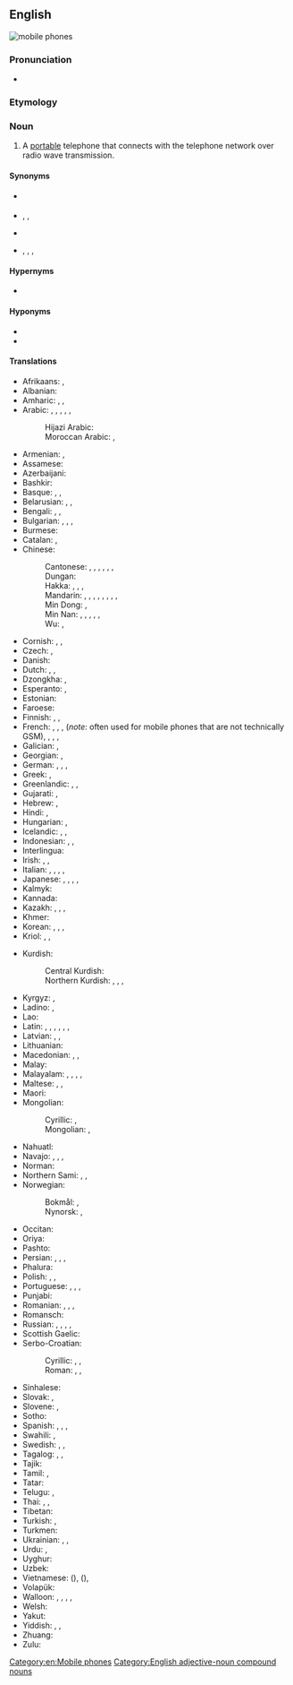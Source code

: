 {{also|mobile-phone}}
==English==
[[Image:Several mobile phones.png|thumb|mobile phones]]
{{wikipedia}}
===Pronunciation===
* {{audio|en|LL-Q1860 (eng)-PerfectSoundWhatever-mobile phone.wav|Audio (CA)}}

===Etymology===
{{compound|en|mobile|phone}}

===Noun===
{{en-noun}}

# A [[portable]] telephone that connects with the telephone network over radio wave transmission.

====Synonyms====
* {{l|en|mobile}} {{qualifier|mainly UK, Ireland, New Zealand, Australia, India and Singapore}}
* {{l|en|cellphone}}, {{l|en|cell phone}}, {{l|en|cell}} {{qualifier|mainly US and Canada}}
* {{l|en|handphone}} {{qualifier|mainly Indonesia, Malaysia, Philippines, South Korea, and Singapore}}
* {{l|en|cellular mobile}}, {{l|en|cellular}}, {{l|en|cellular telephone}}, {{l|en|cellular phone}}

====Hypernyms====
* {{l|en|phone}}

====Hyponyms====
* {{l|en|feature phone}}
* {{l|en|smartphone}}

====Translations====
{{trans-top|portable telephone}}
* Afrikaans: {{t+|af|selfoon}}, {{t|af|sellulêre telefoon}}
* Albanian: {{t|sq|telefon celular|m}}
* Amharic: {{t|am|ነፋስ ስልክ}}, {{t|am|ተንቀሳቃሽ ስልክ}}, {{t|am|ሞባይል ስልክ}}
* Arabic: {{t+|ar|جَوَّال|m}}, {{t+|ar|هَاتِف مَحْمُول|m}}, {{t+|ar|هَاتِف خَلَوِيّ|m}}, {{t|ar|هَاتِف مُتَحَرَّك|m}}, {{t|ar|هَاتِف اَلنَّقَّال|m}}, {{t|ar|مُوبِيل|m}}
*: Hijazi Arabic: {{t|acw|جَوَّال|m|tr=jawwāl}}
*: Moroccan Arabic: {{t|ary|بورطابل|m|tr=burṭabl}}, {{t|ary|تلفون|tr=tilifun}}
* Armenian: {{t+|hy|բջջային հեռախոս}}, {{t+|hy|բջջային}}
* Assamese: {{t|as|ম’বাইল ফোন}}
* Azerbaijani: {{t|az|mobil telefon}}
* Bashkir: {{t|ba|кеҫә телефоны}}
* Basque: {{t|eu|telefono mugikor}}, {{t|eu|sakelako telefono}}, {{t|eu|mobil}}
* Belarusian: {{t|be|мабі́льны тэлефо́н|m}}, {{t|be|со́тавы тэлефо́н|m}}, {{t|be|мабі́льнік|m}} {{qualifier|colloquial}}
* Bengali: {{t|bn|মোবাইল ফোন}}, {{t|bn|মোবাইল}}, {{t|bn|মুঠোফোন}}
* Bulgarian: {{t|bg|моби́лен телефо́н|m}}, {{t|bg|кле́тъчен телефо́н|m}}, {{t|bg|преноси́м телефо́н|m}}, {{t|bg|мобифо́н|m}}
* Burmese: {{t|my|မိုဘိုင်းလ်ဖုန်း}}
* Catalan: {{t+|ca|telèfon mòbil|m}}, {{t+|ca|mòbil}}
* Chinese:
*: Cantonese: {{t|yue|手提電話}}, {{t|yue|手提电话|tr=sau2 tai4 din6 waa6-2}}, {{t|yue|手機}}, {{t|yue|手机|tr=sau2 gei1}}, {{t|yue|流動電話}}, {{t|yue|流动电话|tr=lau4 dung6 din6 waa6-2}} {{qualifier|formal/technical}}, {{t|yue|大哥大|tr=daai6 go1 daai6}} {{qualifier|slang|dated}}
*: Dungan: {{t|dng|шуҗи}}
*: Hakka: {{t|hak|手機仔}}, {{t|hak|手机仔|tr=sú-kî-é}}, {{t|hak|行動電話}}, {{t|hak|行动电话|tr=hàng-thung thien-fa, hàng-thûng thien-fa}} {{qualifier|formal/technical}}
*: Mandarin: {{t+|cmn|手機}}, {{t+|cmn|手机|tr=shǒujī}}, {{t+|cmn|手提電話}}, {{t+|cmn|手提电话|tr=shǒutí diànhuà}} {{qualifier|formal/technical}}, {{t+|cmn|移動電話}}, {{t+|cmn|移动电话|tr=yídòng diànhuà}} {{qualifier|mainland China, formal/technical}}, {{t+|cmn|行動電話}}, {{t+|cmn|行动电话|tr=xíngdòng diànhuà}} {{qualifier|Taiwan, formal/technical}}, {{t+|cmn|大哥大|tr=dàgēdà}} {{qualifier|slang}}
*: Min Dong: {{t|cdo|手機}}, {{t|cdo|手机|tr=chiū-gĭ}}
*: Min Nan: {{t+|nan|手機仔}}, {{t|nan|手机仔|tr=chhiú-ki-á}}, {{t|nan|手機}}, {{t|nan|手机|tr=chhiú-ki}}, {{t|nan|行動電話}}, {{t|nan|行动电话|tr=hêng-tōng tiān-ōe}} {{qualifier|formal/technical}}
*: Wu: {{t|wuu|手機}}, {{t|wuu|手机|tr=seu ji}}
* Cornish: {{t|kw|klapkodh|f}}, {{t|kw|pellgowsel|f}}, {{t|kw|kellgowser|m}}
* Czech: {{t+|cs|mobilní telefon|m}}, {{t+|cs|mobil|m}}
* Danish: {{t+|da|mobiltelefon|c}}
* Dutch: {{t|nl|mobiele telefoon|m}}, {{t+|nl|GSM}}, {{t+|nl|mobieltje|n}} {{qualifier|colloquial|diminutive}}
* Dzongkha: {{t|dz|འགྲུལ་འཕྲིན།}}, {{t|dz|བརྒྱུད་འཕྲིན}}
* Esperanto: {{t|eo|posxtelefono|alt=poŝtelefono}}, {{t+|eo|poŝtelefono}}
* Estonian: {{t+|et|mobiiltelefon}}
* Faroese: {{t|fo|fartelefon|f}}
* Finnish: {{t+|fi|matkapuhelin}}, {{t+|fi|kännykkä}}, {{t+|fi|kapula}}
* French: {{t+|fr|téléphone mobile|m}}, {{t+|fr|mobile}}, {{qualifier|France}} {{t+|fr|téléphone portable|m}} {{t+|fr|portable|m}}, {{qualifier|Belgium}} {{t+|fr|GSM|m}} (''note'': often used for mobile phones that are not technically GSM), {{qualifier|Canada}} {{t+|fr|téléphone cellulaire|m}}, {{t+|fr|cellulaire|m}}, {{qualifier|colloquial}}, {{qualifier|Switzerland}} {{t+|fr|natel|m}}
* Galician: {{t|gl|teléfono móbil|m}}, {{t|gl|móbil|m}}
* Georgian: {{t|ka|მობილური}}, {{t|ka|მობილური ტელეფონი}}
* German: {{t+|de|Mobiltelefon|n}}, {{t|de|Funktelefon|n}}, {{t+|de|Handy|n}}, {{qualifier|Switzerland}} {{t+|de|Natel|n}}
* Greek: {{t+|el|κινητό τηλέφωνο|n}}, {{qualifier|colloquial}} {{t+|el|κινητό|n}}
* Greenlandic: {{t|kl|mobili}}, {{t|kl|oqarasuaat nassartariaq}}, {{t|kl|oqarasuaat angallattagaq}}
* Gujarati: {{t|gu|મોબાઈલ|n}}, {{t|gu|મોબાઇલ ફોન}}
* Hebrew: {{t+|he|טֶלֶפוֹן סֶלוּלָרי|m|tr=telefon selulari}}, {{t+|he|טלפון נייד|m|tr=telefon nayad}}
* Hindi: {{t|hi|मोबाइल फ़ोन|m}}, {{t+|hi|मोबाइल|m}}
* Hungarian: {{t+|hu|mobiltelefon}}, {{t+|hu|mobil}}
* Icelandic: {{t+|is|farsími|m}}, {{t+|is|gemsi|m}}, {{t|is|GSM-sími|m}}
* Indonesian: {{t|id|telepon selular}}, {{t+|id|telepon genggam}}, {{t+|id|telepon seluler}}
* Interlingua: {{t|ia|telephono mobile}}
* Irish: {{t|ga|guthán soghluaiste|m}}, {{t|ga|guthán póca|m}}, {{t|ga|fón póca|m}}
* Italian: {{t+|it|cellulare|m}}, {{t+|it|telefono cellulare|m}}, {{t|it|telefono mobile|m}}, {{t+|it|telefonino|m}}, {{qualifier|Switzerland}} {{t+|it|natel|m}}
* Japanese: {{t+|ja|携帯電話|tr=けいたいでんわ, keitai denwa}}, {{t+|ja|携帯|tr=けいたい, keitai}} {{qualifier|colloquial}}, {{t|ja|セルホーン|tr=seruhōn}}, {{t|ja|セルフォン|tr=serufon}}, {{t|ja|モバイル|tr=mobairu}}
* Kalmyk: {{t|xal|һар утцн}}
* Kannada: {{t+|kn|ಮೊಬೈಲ್ ಫೋನ್}}
* Kazakh: {{t|kk|ұялы телефон}}, {{t|kk|қалта телефоны}}, {{t+|kk|қалтафон}} {{qualifier|colloquial}}, {{t|kk|мобилді телефон}}
* Khmer: {{t|km|ទូរសព្ទចល័ត}}
* Korean: {{t+|ko|휴대전화(携帶電話)}}, {{t+|ko|핸드폰}} {{qualifier|colloquial}}, {{t+|ko|휴대폰}} {{qualifier|colloquial}}, {{t+|ko|손전화}} {{qualifier|North Korea}}
* Kriol: {{t|rop|telefonn portab}}, {{t|rop|portab}}, {{t|rop|mobayl}}
{{trans-mid}}
* Kurdish:
*: Central Kurdish: {{t|ckb|مۆبایل}}
*: Northern Kurdish: {{t+|kmr|telefona destan|f}}, {{t+|kmr|telefona berîkê|f}}, {{t+|kmr|telefona bêtêl|f}}, {{t+|kmr|telefona mobîl|f}}
* Kyrgyz: {{t+|ky|кол телефон}}, {{t|ky|уюлдук телефон}}
* Ladino: {{t|lad|djep|m}}, {{t|lad|pélefon|m}}
* Lao: {{t+|lo|ໂທລະສັບມືຖື}}
* Latin: {{t|la|tēlephōnum gestābile|n}}, {{t|la|tēlephōnium gestābile|n}}, {{t|la|tēlephōnum portātile|n}}, {{t|la|tēlephōnium portātile|n}}, {{t|la|tēlephōnum portābile|n}}, {{t|la|tēlephōnium portābile|n}}, {{t|la|tēlephōnulum|n}}
* Latvian: {{t|lv|mobilais tālrunis|m}}, {{t|lv|mobilais telefons|m}}, {{t|lv|mobilais|m}} {{qualifier|colloquial}}
* Lithuanian: {{t|lt|mobilusis telefonas|m}}
* Macedonian: {{t|mk|мобилен телефо́н|m}}, {{t|mk|мобилен|m}}, {{t|mk|преносен телефо́н|m}}
* Malay: {{t+|ms|telefon bimbit}}
* Malayalam: {{t|ml|മൊബൈൽഫോൺ}}, {{t|ml|ജംഗമദൂരവാണി}}, {{t|ml| ദൂരഭാഷണശ്രവണസഹായി}}, {{t|ml|സഞ്ചാരദൂരഭാഷിണി}}, {{t|ml|സെൽഫോൺ}}
* Maltese: {{t|mt|mowbajl|m}}, {{t|mt|telefon ċellulari|m}}, {{t|mt|ċellulari|m}}
* Maori: {{t|mi|waea pūkoro}}
* Mongolian: 
*: Cyrillic: {{t|mn|гар утас}}, {{t|mn|хармаа дянхуа}}
*: Mongolian: {{t|mn|ᠭᠠᠷ ᠣᠲᠠᠰᠣ}}, {{t|mn|ᠬᠠᠷᠮᠠᠨ ᠳ᠋ᠢᠶᠠᠩᠬᠤᠸᠠ}}
* Nahuatl: {{t|nah|ehecatlanonotzqui}}
* Navajo: {{t|nv|biłńjoobałí}}, {{t|nv|bił níjoobałí}}, {{t|nv|bił níjooyisí}}, {{t|nv|béésh bee haneʼé tʼóó naatʼáhígíí}}
* Norman: {{t|nrf|téléphône dé pouchette|m}}
* Northern Sami: {{t|se|mobiilatelefovdna}}, {{t|se|giehtatelefovdna}}, {{t|se|mátketelefovdna}}
* Norwegian:
*: Bokmål: {{t+|nb|mobiltelefon|m}}, {{t+|nb|mobil|m}}
*: Nynorsk: {{t|nn|mobiltelefon|m}}, {{t|nn|mobil|m}}
* Occitan: {{t|oc|telefòn mobil|m}}
* Oriya: {{t|or|ମୋବାଇଲ ଫୋନ}}
* Pashto: {{t|ps|ګرځنده ټيلفون|m|tr=garjandá ṭelefón}}
* Persian: {{t+|fa|تلفن همراه|tr=telefon-e hamrâh}}, {{t|fa|تلفن موبایل|tr=telefon-e mobâyl}}, {{t+|fa|موبایل|tr=mobâyl}}, {{t|fa|گوشی همراه|tr=gūši-ye hamrâh}}
* Phalura: {{t|phl|waarlís}}
* Polish: {{t+|pl|telefon|m-in}}, {{t+|pl|telefon komórkowy|m-in}}, {{qualifier|colloquial}} {{t+|pl|komórka|f}}
* Portuguese: {{t|pt|telefone móvel|m}}, {{t+|pt|telemóvel|m}}, {{t+|pt|telefone celular|m}}, {{t+|pt|celular|m}}
* Punjabi: {{t|pa|ਮੋਬਾਈਲ ਫ਼ੋਨ}}
* Romanian: {{t|ro|telefon mobil|n}}, {{t+|ro|telefon celular|n}}, {{t+|ro|mobil|n}}, {{t+|ro|celular|n}}
* Romansch: {{t|rm|telefon mobil|m}}
* Russian: {{t+|ru|моби́льный телефо́н|m}}, {{t+|ru|со́товый телефо́н|m}}, {{t+|ru|моби́льник|m}} {{qualifier|colloquial}}, {{t+|ru|со́товый|f}} {{qualifier|colloquial}}, {{t+|ru|моби́ла|f}} {{qualifier|slang}}
* Scottish Gaelic: {{t|gd|fòn-làimh}}
* Serbo-Croatian:
*: Cyrillic: {{t|sh|мо̀бител|m}}, {{t|sh|мо̏билан телѐфон|m}}, {{t|sh|мобилни телефон|m}}
*: Roman: {{t+|sh|mòbitel|m}}, {{t|sh|mȍbīlan telèfōn|m}}, {{t+|sh|mobilni telefon|m}}
* Sinhalese: {{t|si|ජංගම දුරකථනය}}
* Slovak: {{t|sk|mobilný telefón|m}}, {{t|sk|mobil|m}}
* Slovene: {{t|sl|mobilni telefon|m}}, {{t|sl|prenosni telefon|m}}
* Sotho: {{t|st|selfono}}
* Spanish: {{t|es|teléfono móvil}}, {{t+|es|móvil|m}} {{qualifier|Spain}}, {{t|es|teléfono celular}}, {{t+|es|celular|m}} {{qualifier|Hispanic/Latin America}}
* Swahili: {{t+|sw|rununu}}, {{t|sw|simu ya mkononi}}
* Swedish: {{t+|sv|mobiltelefon|c}}, {{t+|sv|mobil|c}}, {{t+|sv|nalle|c}}
* Tagalog: {{t|tl|selepono}}, {{t+|tl|teleponong selular}}, {{t|tl|selpon}} {{qualifier|colloquial}}
* Tajik: {{t|tg|телефони ҳамроҳ}}
* Tamil: {{t|ta|நகர்பேசி}}, {{t|ta|செல்லிடத் தொலைபேசி}}
* Tatar: {{t|tt|кесә телефоны}}
* Telugu: {{t+|te|చరవాణి}}, {{t|te|మొబైల్ ఫోన్}}
* Thai: {{t+|th|โทรศัพท์เคลื่อนที่}}, {{t+|th|โทรศัพท์มือถือ}}, {{t+|th|มือถือ}}
* Tibetan: {{t|bo|ལག་ཐོག་ཁ་དཔར}}
* Turkish: {{t+|tr|cep telefonu}}, {{t+|tr|cep}} {{qualifier|colloquial}}
* Turkmen: {{t|tk|ykjam telefon}}
* Ukrainian: {{t|uk|мобі́льний телефо́н|m}}, {{t|uk|стільнико́вий телефо́н|m}}, {{t|uk|мобі́льник|m}} {{qualifier|colloquial}}
* Urdu: {{t|ur|محمول|tr=mahmūl}}, {{t|ur|موبائل فون|tr=mobāil fon}}
* Uyghur: {{t|ug|يانفون}}
* Uzbek: {{t+|uz|mobil telefon}}
* Vietnamese: {{t+|vi|điện thoại di động}} ({{t|vi|電話移動}}), {{t|vi|điện thoại cầm tay}} ({{t|vi|[[電話]][[擒]][[𢬣]]}}), {{t+|vi|di động}}
* Volapük: {{t|vo|telefonöm polovik}}
* Walloon: {{t+|wa|axhlåve|m}}, {{t|wa|mobilofone|m}}, {{t|wa|wizesse|m}}, {{t+|wa|schoûtrece|f}}, {{t|wa|GSM|m}}
* Welsh: {{t+|cy|ffôn symudol|m}}
* Yakut: {{t|sah|сиэп төлөппүөнэ}}
* Yiddish: {{t|yi|מאָביל טעלעפֿאָן|m}}, {{t|yi|מאָבילקע|f}}, {{t|yi|צעלקע}}
* Zhuang: {{t|za|soujgih}}
* Zulu: {{t-needed|zu}}
{{trans-bottom}}

[[Category:en:Mobile phones]]
[[Category:English adjective-noun compound nouns]]